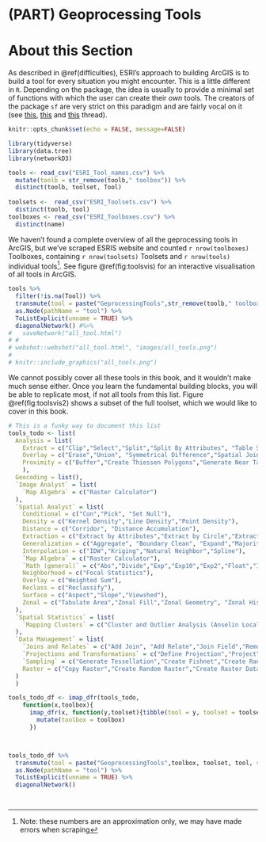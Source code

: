 # (PART) Geoprocessing Tools {-}

# About this Section


As described in \@ref(difficulties), ESRI's approach to building ArcGIS is to build a tool for every situation you might encounter. This is a little different in `R`. Depending on the package, the idea is usually to provide a minimal set of functions with which the user can create their *own* tools. The creators of the package `sf` are very strict on this paradigm and are fairly vocal on it (see [this ](https://github.com/r-spatial/sf/issues/609), [this](https://github.com/r-spatial/sf/issues/702#issuecomment-381488716) and [this](https://github.com/r-spatial/sf/pull/536#issuecomment-341685846) thread).

```r
knitr::opts_chunk$set(echo = FALSE, message=FALSE)
```

```r

library(tidyverse)
library(data.tree)
library(networkD3)

tools <- read_csv("ESRI_Tool_names.csv") %>%
  mutate(toolb = str_remove(toolb," toolbox")) %>%
  distinct(toolb, toolset, Tool)
  
toolsets <-  read_csv("ESRI_Toolsets.csv") %>%
  distinct(toolb, tool)
toolboxes <- read_csv("ESRI_Toolboxes.csv") %>%
  distinct(name)
```

We haven't found a complete overview of all the geprocessing tools in ArcGIS, but we've scraped ESRIS website and counted `r nrow(toolboxes)` Toolboxes, containing `r nrow(toolsets)` Toolsets and `r nrow(tools)` individual tools^[Note: these numbers are an approximation only, we may have made errors when scraping]. See figure \@ref(fig:toolsvis) for an interactive visualisation of all tools in ArcGIS.


```r
tools %>%
  filter(!is.na(Tool)) %>%
  transmute(tool = paste("GeprocessingTools",str_remove(toolb," toolbox"),toolset,Tool, sep = "/")) %>%
  as.Node(pathName = "tool") %>%
  ToListExplicit(unname = TRUE) %>%
  diagonalNetwork() #%>%
#   saveNetwork("all_tool.html")
# # 
# webshot::webshot("all_tool.html", "images/all_tools.png")
# 
# knitr::include_graphics("all_tools.png")
```


We cannot possibly cover all these tools in this book, and it wouldn't make much sense either. Once you learn the fundamental building blocks, you will be able to replicate most, if not all tools from this list. Figure \@ref(fig:toolsvis2) shows a subset of the full toolset, which we would like to cover in this book.

<!--
# todo(ratnanil) Add a way to expand, shrink and cross-off this list
#  I made this list of tools by skimming the descriptions. This is by no means
#  the final version. We must find a way to discuss what should be included and
#  excluded from this list. And also, find a way to visualize or at least document
#  how we have progressed.
-->


```r


# This is a funky way to document this list
tools_todo <- list(
  Analysis = list(
    Extract = c("Clip","Select","Split","Split By Attributes", "Table Select"),
    Overlay = c("Erase","Union", "Symmetrical Difference","Spatial Join","Intersect", "Identity", "Update"),
    Proximity = c("Buffer","Create Thiessen Polygons","Generate Near Table","Multiple Ring Buffer","Near")
    ),
  Geocoding = list(),
  `Image Analyst` = list(
    `Map Algebra` = c("Raster Calculator")
  ),
  `Spatial Analyst` = list(
    Conditional = c("Con","Pick", "Set Null"),
    Density = c("Kernel Density","Line Density","Point Density"),
    Distance = c("Corridor", "Distance Accumulation"),
    Extraction = c("Extract by Attributes","Extract by Circle","Extract by Mask","Extract by Points","Extract by Polygon","Extract by Rectangle","Extract Multi Values to Points","Extract Values to Points","Sample"),
    Generalization = c("Aggregate", "Boundary Clean", "Expand","Majority Filter","Nibble","Region Group","Shrink","Thin"),
    Interpolation = c("IDW","Kriging","Natural Neighbor","Spline"),
    `Map Algebra` = c("Raster Calculator"),
    `Math (general)` = c("Abs","Divide","Exp","Exp10","Exp2","Float","Int","Ln","Log10","Log2","Minus","Mod","Negate","Plus","Power","Round Down","Round Up", "Square","Square Root","Times"),
    Neighborhood = c("Focal Statistics"),
    Overlay = c("Weighted Sum"),
    Reclass = c("Reclassify"),
    Surface = c("Aspect","Slope","Viewshed"),
    Zonal = c("Tabulate Area","Zonal Fill","Zonal Geometry", "Zonal Histogram", "Zonal Statistics", "Zonal Statistics as Table")
  ),
  `Spatial Statistics` = list(
    `Mapping Clusters` = c("Cluster and Outlier Analysis (Anselin Local Moran's I)")
  ),
  `Data Management` = list(
    `Joins and Relates` = c("Add Join", "Add Relate","Join Field","Remove Join","Remove Relate"),
    `Projections and Transformations` = c("Define Projection","Project"),
    `Sampling` = c("Generate Tessellation","Create Fishnet","Create Random Points","Generate Points Along Lines", "Generate Rectangles Along Lines", "Generate Transects Along Lines"),
    Raster = c("Copy Raster","Create Random Raster","Create Raster Dataset","Generate Raster From Raster Function")
  )
  )

tools_todo_df <- imap_dfr(tools_todo, 
    function(x,toolbox){
      imap_dfr(x, function(y,toolset){tibble(tool = y, toolset = toolset)}) %>%
        mutate(toolbox = toolbox)
      })



tools_todo_df %>%
  transmute(tool = paste("GeoprocessingTools",toolbox, toolset, tool, sep = "/")) %>% 
  as.Node(pathName = "tool") %>%
  ToListExplicit(unname = TRUE) %>%
  diagonalNetwork()




```








